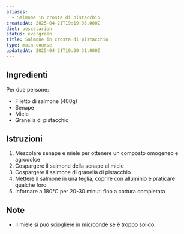 ```yaml
---
aliases:
  - Salmone in crosta di pistacchio
createdAt: 2025-04-21T19:19:36.000Z
diet: pescetarian
status: evergreen
title: Salmone in crosta di pistacchio
type: main-course
updatedAt: 2025-04-21T19:30:31.000Z
---
```

## Ingredienti

Per due persone:

- Filetto di salmone (400g)
- Senape
- Miele
- Granella di pistacchio

## Istruzioni

1. Mescolare senape e miele per ottenere un composto omogeneo e agrodolce
2. Cospargere il salmone della senape al miele
3. Cospargere il salmone di granella di pistacchio
4. Mettere il salmone in una teglia, coprire con alluminio e praticare qualche foro
5. Infornare a 180°C per 20-30 minuti fino a cottura completata

## Note

- Il miele si può sciogliere in microonde se è troppo solido.

